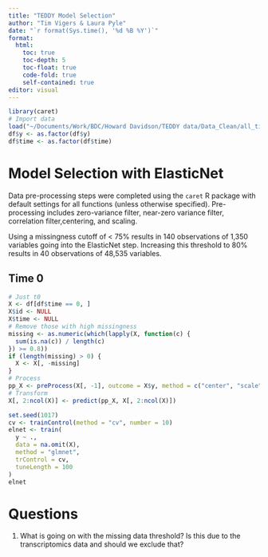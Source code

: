 ```yaml
---
title: "TEDDY Model Selection"
author: "Tim Vigers & Laura Pyle"
date: "`r format(Sys.time(), '%d %B %Y')`"
format:
  html:
    toc: true
    toc-depth: 5
    toc-float: true
    code-fold: true
    self-contained: true
editor: visual
---
```


```r
library(caret)
# Import data
load("~/Documents/Work/BDC/Howard Davidson/TEDDY data/Data_Clean/all_timepoints.RData")
df$y <- as.factor(df$y)
df$time <- as.factor(df$time)
```

# Model Selection with ElasticNet

Data pre-processing steps were completed using the `caret` R package with default settings for all functions (unless otherwise specified). Pre-processing includes zero-variance filter, near-zero variance filter, correlation filter,centering, and scaling.

Using a missingness cutoff of < 75% results in 140 observations of 1,350 variables going into the ElasticNet step. Increasing this threshold to 80% results in 40 observations of 48,535 variables.

## Time 0

```r
# Just t0
X <- df[df$time == 0, ]
X$id <- NULL
X$time <- NULL
# Remove those with high missingness
missing <- as.numeric(which(lapply(X, function(c) {
  sum(is.na(c)) / length(c)
}) >= 0.8))
if (length(missing) > 0) {
  X <- X[, -missing]
}
# Process
pp_X <- preProcess(X[, -1], outcome = X$y, method = c("center", "scale", "zv", "nzv", "conditionalX", "corr"))
# Transform
X[, 2:ncol(X)] <- predict(pp_X, X[, 2:ncol(X)])
```

```r
set.seed(1017)
cv <- trainControl(method = "cv", number = 10)
elnet <- train(
  y ~ .,
  data = na.omit(X),
  method = "glmnet",
  trControl = cv,
  tuneLength = 100
)
elnet
```

# Questions

1. What is going on with the missing data threshold? Is this due to the transcriptomics data and should we exclude that?
